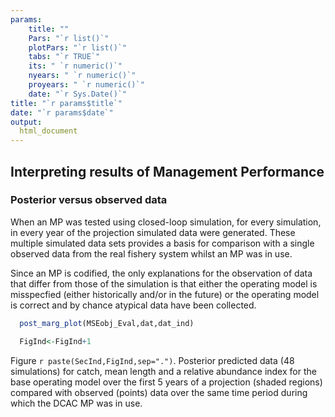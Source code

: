 ```yaml
---
params: 
    title: ""
    Pars: "`r list()`"
    plotPars: "`r list()`"
    tabs: "`r TRUE`"
    its: " `r numeric()`"
    nyears: " `r numeric()`"
    proyears: " `r numeric()`"
    date: "`r Sys.Date()`"
title: "`r params$title`"
date: "`r params$date`"
output:
  html_document
---
```




## Interpreting results of Management Performance 


### Posterior versus observed data

When an MP was tested using closed-loop simulation, for every simulation, in every year of the projection simulated data were generated. These multiple simulated data sets provides a basis for comparison with a single observed data from the real fishery system whilst an MP was in use. 

Since an MP is codified, the only explanations for the observation of data that differ from those of the simulation is that either the operating model is misspecfied (either historically and/or in the future) or the operating model is correct and by chance atypical data have been collected. 


```r

 
  post_marg_plot(MSEobj_Eval,dat,dat_ind)

  FigInd<-FigInd+1

```

Figure `r paste(SecInd,FigInd,sep=".")`. Posterior predicted data (48 simulations) for catch, mean length and a relative abundance index for the base operating model over the first 5 years of a projection (shaded regions) compared with observed (points) data over the same time period during which the DCAC MP was in use. 
